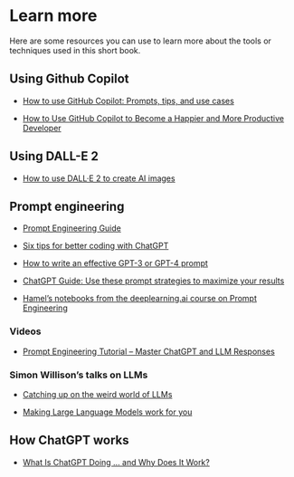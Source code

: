 # Learn more

Here are some resources you can use to learn more about the tools or techniques used in this short book.

## Using Github Copilot

- [How to use GitHub Copilot: Prompts, tips, and use cases](https://github.blog/2023-06-20-how-to-write-better-prompts-for-github-copilot/)

- [How to Use GitHub Copilot to Become a Happier and More Productive Developer](https://www.freecodecamp.org/news/developer-productivity-with-github-copilot/)

## Using DALL-E 2

- [How to use DALL·E 2 to create AI images](https://zapier.com/blog/how-to-use-dall-e-2/)

## Prompt engineering

- [Prompt Engineering Guide](https://www.promptingguide.ai/)

- [Six tips for better coding with ChatGPT](https://www.nature.com/articles/d41586-023-01833-0)

- [How to write an effective GPT-3 or GPT-4 prompt](https://zapier.com/blog/gpt-prompt/)

- [ChatGPT Guide: Use these prompt strategies to maximize your results](https://the-decoder.com/chatgpt-guide-prompt-strategies/)

- [Hamel's notebooks from the deeplearning.ai course on Prompt Engineering](https://hamel.dev/notes/prompt-eng/course/)

### Videos

- [Prompt Engineering Tutorial – Master ChatGPT and LLM Responses](https://www.youtube.com/watch?v=_ZvnD73m40o)

### Simon Willison's talks on LLMs

- [Catching up on the weird world of LLMs](https://simonwillison.net/2023/Aug/3/weird-world-of-llms/)

- [Making Large Language Models work for you](https://simonwillison.net/2023/Aug/27/wordcamp-llms/)

## How ChatGPT works

- [What Is ChatGPT Doing … and Why Does It Work?](https://writings.stephenwolfram.com/2023/02/what-is-chatgpt-doing-and-why-does-it-work/)
